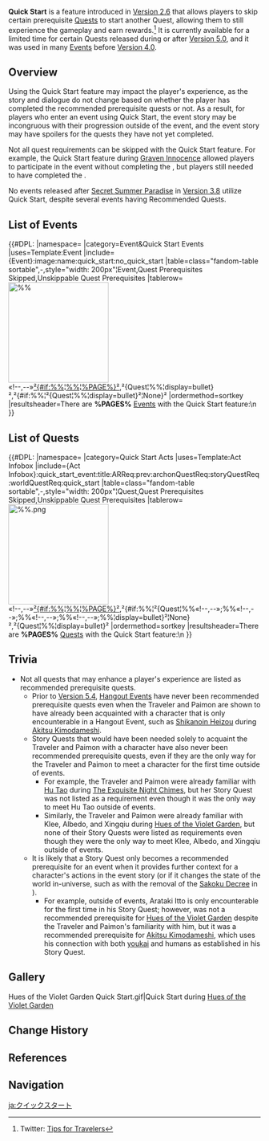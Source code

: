 {{Terminology Infobox
|image  = Icon Quick Start.png
|type   = Game Systems
|group  = Event Terminology
|group2 = Quest Terminology
}}
'''Quick Start''' is a feature introduced in [[Version 2.6]] that allows players to skip certain prerequisite [[Quest]]s to start another Quest, allowing them to still experience the gameplay and earn rewards.<ref>Twitter: [https://twitter.com/GenshinImpact/status/1619908266879864835 Tips for Travelers]</ref> It is currently available for a limited time for certain Quests released during or after [[Version 5.0]], and it was used in many [[Event]]s before [[Version 4.0]].

==Overview==
Using the Quick Start feature may impact the player's experience, as the story and dialogue do not change based on whether the player has completed the recommended prerequisite quests or not. As a result, for players who enter an event using Quick Start, the event story may be incongruous with their progression outside of the event, and the event story may have spoilers for the quests they have not yet completed.

Not all quest requirements can be skipped with the Quick Start feature. For example, the Quick Start feature during [[Graven Innocence]] allowed players to participate in the event without completing the {{Quest|The Trail of the God of Wisdom}}, but players still needed to have completed the {{Quest|The Outlander Who Caught the Wind}}.

No events released after [[Secret Summer Paradise]] in [[Version 3.8]] utilize Quick Start, despite several events having Recommended Quests.

==List of Events==
{{#DPL:
|namespace=
|category=Event&Quick Start Events
|uses=Template:Event
|include={Event}:image:name:quick_start:no_quick_start
|table=class="fandom-table sortable",-,style="width: 200px"¦Event,Quest Prerequisites Skipped,Unskippable Quest Prerequisites
|tablerow=[[File:%%|200px|link=%PAGE%]]<br>«!--,--»[[%PAGE%|²{#if:%%¦%%¦%PAGE%}²]],²{Quest¦%%¦display=bullet}²,²{#if:%%¦²{Quest¦%%¦display=bullet}²¦None}²
|ordermethod=sortkey
|resultsheader=There are '''%PAGES%''' [[Event]]s with the Quick Start feature:\n
}}

==List of Quests==
{{#DPL:
|namespace=
|category=Quick Start Acts
|uses=Template:Act Infobox
|include={Act Infobox}:quick_start_event:title:ARReq:prev:archonQuestReq:storyQuestReq:worldQuestReq:quick_start
|table=class="fandom-table sortable",-,style="width: 200px"¦Quest,Quest Prerequisites Skipped,Unskippable Quest Prerequisites
|tablerow=[[File:%%.png|200px|link=%%]]<br>«!--,--»[[%PAGE%|²{#if:%%¦%%¦%PAGE%}²]],²{#if:%%¦²{Quest¦%%«!--,--»;%%«!--,--»;%%«!--,--»;%%«!--,--»;%%¦display=bullet}²¦None}²,²{Quest¦%%¦display=bullet}²
|ordermethod=sortkey
|resultsheader=There are '''%PAGES%'''  [[Quest]]s with the Quick Start feature:\n
}}

==Trivia==
* Not all quests that may enhance a player's experience are listed as recommended prerequisite quests.
** Prior to [[Version 5.4]], [[Hangout Event]]s have never been recommended prerequisite quests even when the Traveler and Paimon are shown to have already been acquainted with a character that is only encounterable in a Hangout Event, such as [[Shikanoin Heizou]] during [[Akitsu Kimodameshi]].
** Story Quests that would have been needed solely to acquaint the Traveler and Paimon with a character have also never been recommended prerequisite quests, even if they are the only way for the Traveler and Paimon to meet a character for the first time outside of events.
*** For example, the Traveler and Paimon were already familiar with [[Hu Tao]] during [[The Exquisite Night Chimes]], but her Story Quest was not listed as a requirement even though it was the only way to meet Hu Tao outside of events.
*** Similarly, the Traveler and Paimon were already familiar with Klee, Albedo, and Xingqiu during [[Hues of the Violet Garden]], but none of their Story Quests were listed as requirements even though they were the only way to meet Klee, Albedo, and Xingqiu outside of events.<!-- there are a TON of examples; please avoid listing more! -->
** It is likely that a Story Quest only becomes a recommended prerequisite for an event when it provides further context for a character's actions in the event story (or if it changes the state of the world in-universe, such as with the removal of the [[Sakoku Decree]] in {{Quest|Transient Dreams}}).
*** For example, outside of events, Arataki Itto is only encounterable for the first time in his Story Quest; however, {{Quest|Rise Up, Golden Soul}} was not a recommended prerequisite for [[Hues of the Violet Garden]] despite the Traveler and Paimon's familiarity with him, but it was a recommended prerequisite for [[Akitsu Kimodameshi]], which uses his connection with both [[youkai]] and humans as established in his Story Quest.<!-- another example: Ayato in Irodori vs Akitsu Kimodameshi, but hard to word -->

==Gallery==
<gallery>
Hues of the Violet Garden Quick Start.gif|Quick Start during [[Hues of the Violet Garden]]
</gallery>

==Change History==
{{Change History|2.6}}

==References==
{{Reflist}}

==Navigation==
{{Game Systems Navbox}}

[[ja:クイックスタート]]